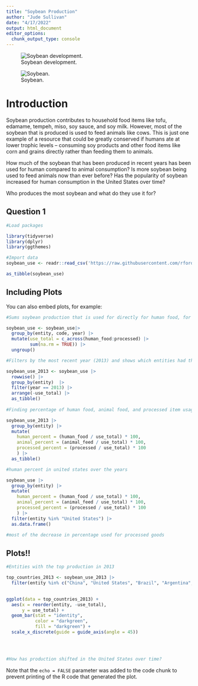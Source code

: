 ```yaml
---
title: "Soybean Production"
author: "Jude Sullivan"
date: "4/17/2022"
output: html_document
editor_options: 
  chunk_output_type: console
---
```

![Soybean development.](images/soybean_development.jpg)

![Soybean.](images/soybean_1.jpg)

# Introduction

Soybean production contributes to household food items like tofu, edamame, tempeh, miso, soy sauce, and soy milk. However, most of the soybean that is produced is used to feed animals like cows. This is just one example of a resource that could be greatly conserved if humans ate at lower trophic levels -- consuming soy products and other food items like corn and grains directly rather than feeding them to animals. 

How much of the soybean that has been produced in recent years has been used for human compared to animal consumption? Is more soybean being used to feed animals now than ever before? Has the popularity of soybean increased for human consumption in the United States over time?

Who produces the most soybean and what do they use it for?

## Question 1

```r
#Load packages

library(tidyverse)
library(dplyr)
library(ggthemes)
```


```r
#Import data
soybean_use <- readr::read_csv('https://raw.githubusercontent.com/rfordatascience/tidytuesday/master/data/2021/2021-04-06/soybean_use.csv')

as_tibble(soybean_use)
```

## Including Plots

You can also embed plots, for example:

```r
#Sums soybean production that is used for directly for human food, for animal food, and that is processed into other items like vegetable oil and biofuel

soybean_use <- soybean_use|> 
  group_by(entity, code, year) |> 
  mutate(use_total = c_across(human_food:processed) |> 
         sum(na.rm = TRUE)) |> 
  ungroup()

#Filters by the most recent year (2013) and shows which entities had the greatest combined soybean production

soybean_use_2013 <- soybean_use |> 
  rowwise() |> 
  group_by(entity)  |>
  filter(year == 2013) |> 
  arrange(-use_total) |> 
  as_tibble()
 
#Finding percentage of human food, animal food, and processed item usage from the total

soybean_use_2013 |> 
  group_by(entity) |> 
  mutate(
    human_percent = (human_food / use_total) * 100,
    animal_percent = (animal_feed / use_total) * 100,
    processed_percent = (processed / use_total) * 100
    ) |> 
  as_tibble()

#human percent in united states over the years

soybean_use |> 
  group_by(entity) |> 
  mutate(
    human_percent = (human_food / use_total) * 100,
    animal_percent = (animal_feed / use_total) * 100,
    processed_percent = (processed / use_total) * 100
    ) |> 
  filter(entity %in% "United States") |> 
  as.data.frame()

#most of the decrease in percentage used for processed goods 

```

## Plots!!
```r
#Entities with the top production in 2013

top_countries_2013 <- soybean_use_2013 |> 
  filter(entity %in% c("China", "United States", "Brazil", "Argentina", "India", "Germany", "Mexico", "Spain", "Paraguay", "Japan")) 
  

ggplot(data = top_countries_2013) +
  aes(x = reorder(entity, -use_total),
      y = use_total) +
  geom_bar(stat = "identity",
           color = "darkgreen",
           fill = "darkgreen") +
  scale_x_discrete(guide = guide_axis(angle = 45)) 
  
  


#How has production shifted in the United States over time?

```
Note that the `echo = FALSE` parameter was added to the code chunk to prevent printing of the R code that generated the plot.
